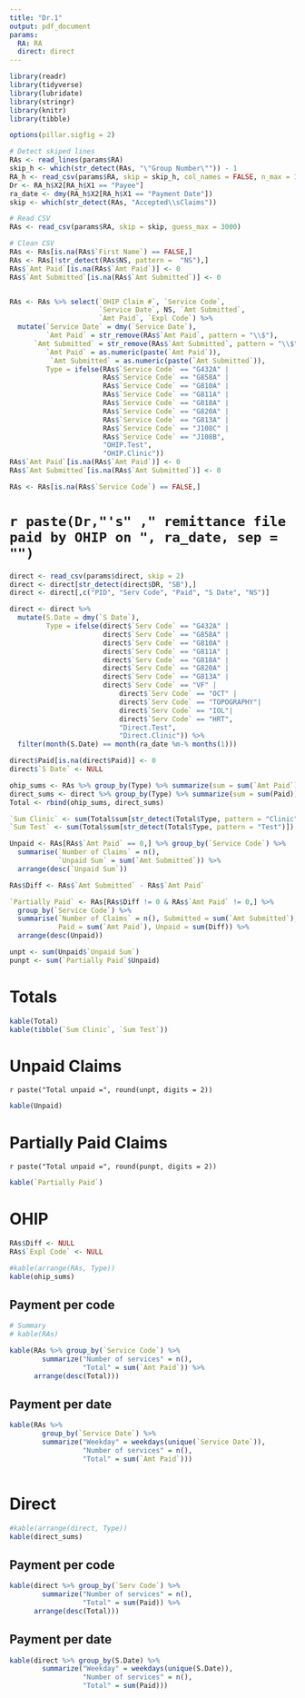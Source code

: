 ---
title: "Dr.1"
output: pdf_document
params:
  RA: RA
  direct: direct
---

```{r libraries, include=FALSE, echo=FALSE}
library(readr)
library(tidyverse)
library(lubridate)
library(stringr)
library(knitr)
library(tibble)
```



```{r digits, messages =FALSE, include=FALSE, warnings = FALSE, echo=FALSE}
options(pillar.sigfig = 2)
```

```{r RAs, messages =FALSE, include=FALSE, warnings = FALSE, echo=FALSE}
# Detect skiped lines
RAs <- read_lines(params$RA)
skip_h <- which(str_detect(RAs, "\"Group Number\"")) - 1
RA_h <- read_csv(params$RA, skip = skip_h, col_names = FALSE, n_max = 10)
Dr <- RA_h$X2[RA_h$X1 == "Payee"]
ra_date <- dmy(RA_h$X2[RA_h$X1 == "Payment Date"])
skip <- which(str_detect(RAs, "Accepted\\sClaims"))

# Read CSV
RAs <- read_csv(params$RA, skip = skip, guess_max = 3000)

# Clean CSV
RAs <- RAs[is.na(RAs$`First Name`) == FALSE,]
RAs <- RAs[!str_detect(RAs$NS, pattern =  "NS"),]
RAs$`Amt Paid`[is.na(RAs$`Amt Paid`)] <- 0
RAs$`Amt Submitted`[is.na(RAs$`Amt Submitted`)] <- 0


RAs <- RAs %>% select(`OHIP Claim #`, `Service Code`,
                      `Service Date`, NS, `Amt Submitted`,
                      `Amt Paid`, `Expl Code`) %>%
  mutate(`Service Date` = dmy(`Service Date`),
         `Amt Paid` = str_remove(RAs$`Amt Paid`, pattern = "\\$"),
      `Amt Submitted` = str_remove(RAs$`Amt Submitted`, pattern = "\\$"),
         `Amt Paid` = as.numeric(paste(`Amt Paid`)),
          `Amt Submitted` = as.numeric(paste(`Amt Submitted`)),
         Type = ifelse(RAs$`Service Code` == "G432A" |
                       RAs$`Service Code` == "G858A" |
                       RAs$`Service Code` == "G810A" |
                       RAs$`Service Code` == "G811A" |
                       RAs$`Service Code` == "G818A" |
                       RAs$`Service Code` == "G820A" |
                       RAs$`Service Code` == "G813A" |
                       RAs$`Service Code` == "J108C" |                      
                       RAs$`Service Code` == "J108B",
                       "OHIP.Test",
                       "OHIP.Clinic"))
RAs$`Amt Paid`[is.na(RAs$`Amt Paid`)] <- 0
RAs$`Amt Submitted`[is.na(RAs$`Amt Submitted`)] <- 0

RAs <- RAs[is.na(RAs$`Service Code`) == FALSE,]
```

# `r paste(Dr,"'s" ," remittance file paid by OHIP on ", ra_date, sep = "")`

```{r direct, messages =FALSE, include=FALSE, warnings = FALSE, echo=FALSE}
direct <- read_csv(params$direct, skip = 2)
direct <- direct[str_detect(direct$DR, "SB"),]
direct <- direct[,c("PID", "Serv Code", "Paid", "S Date", "NS")]

direct <- direct %>% 
  mutate(S.Date = dmy(`S Date`), 
         Type = ifelse(direct$`Serv Code` == "G432A" |
                       direct$`Serv Code` == "G858A" |
                       direct$`Serv Code` == "G810A" |
                       direct$`Serv Code` == "G811A" |
                       direct$`Serv Code` == "G818A" |
                       direct$`Serv Code` == "G820A" |
                       direct$`Serv Code` == "G813A" |
                       direct$`Serv Code` == "VF" |
		                   direct$`Serv Code` == "OCT" |
		                   direct$`Serv Code` == "TOPOGRAPHY"|
		                   direct$`Serv Code` == "IOL"|
		                   direct$`Serv Code` == "HRT",
		                   "Direct.Test", 
		                   "Direct.Clinic")) %>%
  filter(month(S.Date) == month(ra_date %m-% months(1)))

direct$Paid[is.na(direct$Paid)] <- 0 
direct$`S Date` <- NULL
```

```{r sums, messages =FALSE, include=FALSE, warnings = FALSE, echo=FALSE}
ohip_sums <- RAs %>% group_by(Type) %>% summarize(sum = sum(`Amt Paid`))
direct_sums <- direct %>% group_by(Type) %>% summarize(sum = sum(Paid))
Total <- rbind(ohip_sums, direct_sums)

`Sum Clinic` <- sum(Total$sum[str_detect(Total$Type, pattern = "Clinic")])
`Sum Test` <- sum(Total$sum[str_detect(Total$Type, pattern = "Test")])

Unpaid <- RAs[RAs$`Amt Paid` == 0,] %>% group_by(`Service Code`) %>%
  summarise(`Number of Claims` = n(),
            `Unpaid Sum` = sum(`Amt Submitted`)) %>%
  arrange(desc(`Unpaid Sum`))

RAs$Diff <- RAs$`Amt Submitted` - RAs$`Amt Paid`

`Partially Paid` <- RAs[RAs$Diff != 0 & RAs$`Amt Paid` != 0,] %>%
  group_by(`Service Code`) %>%
  summarise(`Number of Claims` = n(), Submitted = sum(`Amt Submitted`),
            Paid = sum(`Amt Paid`), Unpaid = sum(Diff)) %>%
  arrange(desc(Unpaid))

unpt <- sum(Unpaid$`Unpaid Sum`)
punpt <- sum(`Partially Paid`$Unpaid)
```

# Totals

```{r Total, echo=FALSE}
kable(Total)
kable(tibble(`Sum Clinic`, `Sum Test`))
```

# Unpaid Claims
`r paste("Total unpaid =", round(unpt, digits = 2))`

```{r Unpaid, echo=FALSE}
kable(Unpaid)
```

\newpage

# Partially Paid Claims
`r paste("Total unpaid =", round(punpt, digits = 2))`

```{r PUnpaid, echo=FALSE}
kable(`Partially Paid`)
```

# OHIP
```{r ohip sums, echo=FALSE}
RAs$Diff <- NULL
RAs$`Expl Code` <- NULL

#kable(arrange(RAs, Type))
kable(ohip_sums)
```

## Payment per code
```{r OHIP Total by code, warnings = FALSE, echo=FALSE}
# Summary
# kable(RAs)

kable(RAs %>% group_by(`Service Code`) %>% 
        summarize("Number of services" = n(),
                  "Total" = sum(`Amt Paid`)) %>%
      arrange(desc(Total)))

```

## Payment per date
```{r OHIP Total by date, warnings = FALSE, echo=FALSE}
kable(RAs %>% 
        group_by(`Service Date`) %>% 
        summarize("Weekday" = weekdays(unique(`Service Date`)),
                  "Number of services" = n(),
                  "Total" = sum(`Amt Paid`)))
     

```

\newpage


# Direct
```{r direct sums, echo=FALSE}
#kable(arrange(direct, Type))
kable(direct_sums)
```

## Payment per code
```{r Direct Total by code, warnings = FALSE, echo=FALSE}
kable(direct %>% group_by(`Serv Code`) %>% 
        summarize("Number of services" = n(),
                  "Total" = sum(Paid)) %>%
      arrange(desc(Total)))
```

## Payment per date
```{r Direct Total by date, warnings = FALSE, echo=FALSE}
kable(direct %>% group_by(S.Date) %>% 
        summarize("Weekday" = weekdays(unique(S.Date)),
                  "Number of services" = n(),
                  "Total" = sum(Paid)))
```


